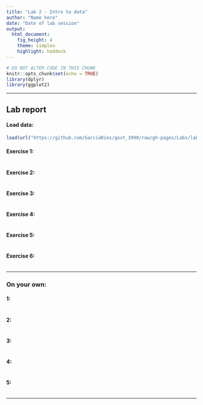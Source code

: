 ```yaml
---
title: "Lab 2 - Intro to data"
author: "Name here"
date: "Date of lab session"
output: 
  html_document: 
    fig_height: 4
    theme: simplex
    highlight: haddock
---
```


```r
# DO NOT ALTER CODE IN THIS CHUNK
knitr::opts_chunk$set(echo = TRUE)
library(dplyr)
library(ggplot2)
```

* * *

## Lab report

#### Load data:
```r
load(url("https://github.com/GarciaRios/govt_3990/raw/gh-pages/Labs/lab2/Data/cdc.RData"))
```

#### Exercise 1: 



```r

```

#### Exercise 2: 



```r

```

#### Exercise 3: 



```r

```

#### Exercise 4: 



```r

```

#### Exercise 5: 



```r

```

#### Exercise 6: 



```r

```


* * *

### On your own:

#### 1:



```r

```

#### 2:



```r

```

#### 3:



```r

```

#### 4:

 

```r

```

#### 5:



```r

```

* * *
